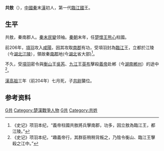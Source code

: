 {{unreferenced|time=2014-6-1}}
'''共敖'''（{{bd||？|前204年||共敖}}），[[中國|中國]][[秦|秦]]末[[漢|漢]]初人，第一代[[臨江國|臨江國]]王。

== 生平 ==

共敖，秦南郡人。[[秦末民變|秦末民變]]领袖。[[秦朝|秦朝]]末年，任[[楚義帝|楚懷王]][[熊心|熊心]]柱國。

前206年，[[項羽|項羽]]攻入[[咸陽|咸陽]]，因其攻取[[南郡|南郡]]有功，受項羽封為[[臨江|臨江]]王，立都於江陵（今[[湖北|湖北]][[江陵|江陵]]），領故秦[[南郡|南郡]]地(今[[湖北|湖北]]省大部)<ref>《史记》项羽本纪，“義帝柱國共敖將兵擊南郡，功多，因立敖為臨江王，都江陵。”</ref>。

不久，受[[項羽|項羽]]密令與[[衡山|衡山]]王[[吳芮|吳芮]]、[[九江|九江]]王[[英布|英布]]擊殺[[楚義帝|義帝]]赴郴（今[[湖南|湖南]][[郴州|郴州]]）的途中<ref>《史记》项羽本纪，“趣義帝行，其群臣稍稍背叛之，乃陰令衡山、臨江王擊殺之江中。”</ref>。

{{fact|楚漢戰爭開始後，臨江國雖屬項羽陣營，卻不出兵支援項羽對[[劉邦|劉邦]]的戰事。|date=2018-07-18}}

[[漢高祖|漢高祖]]三年（前204年）七月死，子[[共尉|共尉]]襲位。

==参考资料==
{{reflist}}

{{leader|無|[[臨江王|臨江王]]
'''前204年'''|臨江王[[共尉|共尉]]}}

{{项羽十八诸侯}}
{{秦末汉初人物}}

{{Portal bar|中國|歷史|人物}}
[[Category:秦朝人|G共]]
[[Category:楚漢戰爭人物|Category:楚漢戰爭人物]]
[[Category:西漢政治人物|G共]]
[[Category:共姓|Category:共姓]]